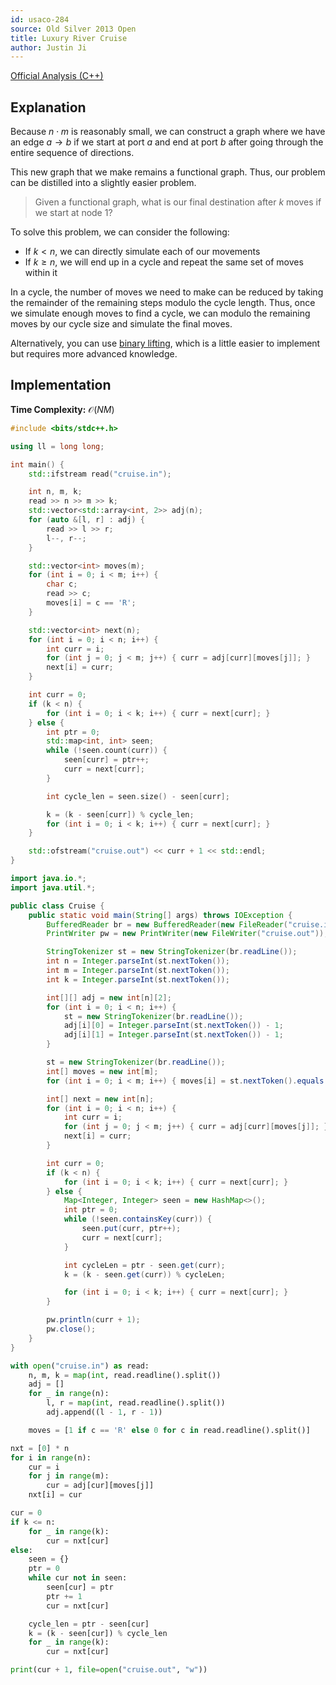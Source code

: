 ```yaml
---
id: usaco-284
source: Old Silver 2013 Open
title: Luxury River Cruise
author: Justin Ji
---
```


[Official Analysis (C++)](https://usaco.org/current/data/sol_cruise.html)

## Explanation

Because $n \cdot m$ is reasonably small, we can construct a graph where
we have an edge $a \rightarrow b$ if we start at port $a$ and end at port $b$ after
going through the entire sequence of directions.

This new graph that we make remains a functional graph. Thus, our problem can be
distilled into a slightly easier problem.
> Given a functional graph, what is our final destination after $k$ moves if we start at node $1$?

To solve this problem, we can consider the following:
- If $k < n$, we can directly simulate each of our movements
- If $k \geq n$, we will end up in a cycle and repeat the same set of moves within it

In a cycle, the number of moves we need to make can be reduced by taking the remainder of the remaining steps modulo the cycle length. Thus, once we simulate enough moves to find a cycle, we can
modulo the remaining moves by our cycle size and simulate the final moves.

Alternatively, you can use [binary lifting](plat/binary-jump), which is a little
easier to implement but requires more advanced knowledge.

## Implementation

**Time Complexity:** $\mathcal{O}(NM)$

<LanguageSection>

<CPPSection>

```cpp
#include <bits/stdc++.h>

using ll = long long;

int main() {
    std::ifstream read("cruise.in");

	int n, m, k;
	read >> n >> m >> k;
	std::vector<std::array<int, 2>> adj(n);
	for (auto &[l, r] : adj) {
		read >> l >> r;
		l--, r--;
	}

	std::vector<int> moves(m);
	for (int i = 0; i < m; i++) {
		char c;
		read >> c;
		moves[i] = c == 'R';
	}

	std::vector<int> next(n);
	for (int i = 0; i < n; i++) {
		int curr = i;
		for (int j = 0; j < m; j++) { curr = adj[curr][moves[j]]; }
		next[i] = curr;
	}

	int curr = 0;
	if (k < n) {
		for (int i = 0; i < k; i++) { curr = next[curr]; }
	} else {
		int ptr = 0;
		std::map<int, int> seen;
		while (!seen.count(curr)) {
			seen[curr] = ptr++;
			curr = next[curr];
		}

		int cycle_len = seen.size() - seen[curr];

		k = (k - seen[curr]) % cycle_len;
		for (int i = 0; i < k; i++) { curr = next[curr]; }
	}

    std::ofstream("cruise.out") << curr + 1 << std::endl;
}
```

</CPPSection>

<JavaSection>

```java
import java.io.*;
import java.util.*;

public class Cruise {
	public static void main(String[] args) throws IOException {
		BufferedReader br = new BufferedReader(new FileReader("cruise.in"));
		PrintWriter pw = new PrintWriter(new FileWriter("cruise.out"));

		StringTokenizer st = new StringTokenizer(br.readLine());
		int n = Integer.parseInt(st.nextToken());
		int m = Integer.parseInt(st.nextToken());
		int k = Integer.parseInt(st.nextToken());

		int[][] adj = new int[n][2];
		for (int i = 0; i < n; i++) {
			st = new StringTokenizer(br.readLine());
			adj[i][0] = Integer.parseInt(st.nextToken()) - 1;
			adj[i][1] = Integer.parseInt(st.nextToken()) - 1;
		}

		st = new StringTokenizer(br.readLine());
		int[] moves = new int[m];
		for (int i = 0; i < m; i++) { moves[i] = st.nextToken().equals("R") ? 1 : 0; }

		int[] next = new int[n];
		for (int i = 0; i < n; i++) {
			int curr = i;
			for (int j = 0; j < m; j++) { curr = adj[curr][moves[j]]; }
			next[i] = curr;
		}

		int curr = 0;
		if (k < n) {
			for (int i = 0; i < k; i++) { curr = next[curr]; }
		} else {
			Map<Integer, Integer> seen = new HashMap<>();
			int ptr = 0;
			while (!seen.containsKey(curr)) {
				seen.put(curr, ptr++);
				curr = next[curr];
			}

			int cycleLen = ptr - seen.get(curr);
			k = (k - seen.get(curr)) % cycleLen;

			for (int i = 0; i < k; i++) { curr = next[curr]; }
		}

		pw.println(curr + 1);
		pw.close();
	}
}
```

</JavaSection>

<PySection>

```py
with open("cruise.in") as read:
    n, m, k = map(int, read.readline().split())
    adj = []
    for _ in range(n):
        l, r = map(int, read.readline().split())
        adj.append((l - 1, r - 1))

    moves = [1 if c == 'R' else 0 for c in read.readline().split()]

nxt = [0] * n
for i in range(n):
    cur = i
    for j in range(m):
        cur = adj[cur][moves[j]]
    nxt[i] = cur

cur = 0
if k <= n:
    for _ in range(k):
        cur = nxt[cur]
else:
    seen = {}
    ptr = 0
    while cur not in seen:
        seen[cur] = ptr
        ptr += 1
        cur = nxt[cur]

    cycle_len = ptr - seen[cur]
    k = (k - seen[cur]) % cycle_len
    for _ in range(k):
        cur = nxt[cur]

print(cur + 1, file=open("cruise.out", "w"))
```

</PySection>
</LanguageSection>
